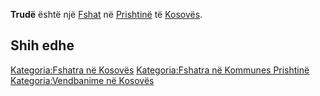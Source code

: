 {{Fshat në Kosovës
 | Emri                = Trudë
| sqi_N_name = Trudë
| sqi_N_FULL_NAME_RO = Trudë
| sqi_N_FULL_NAME_ND_RO = Trude
| sqi_N_SORT_NAME_RG = TRUDE
| sqi_N_FULL_NAME_RG = Trudë
| sqi_N_FULL_NAME_ND_RG = Trude
| srp_N_name = Trudna
| srp_N_FULL_NAME_RO = Trudna
| srp_N_FULL_NAME_ND_RO = Trudna
| srp_N_SORT_NAME_RG = TRUDNA
| srp_N_FULL_NAME_RG = Trudna
| srp_N_FULL_NAME_ND_RG = Trudna
| srp_NS_name = Трудна
| srp_NS_FULL_NAME_RO = Трудна
| srp_NS_FULL_NAME_ND_RO = Трудна
| srp_NS_SORT_NAME_RG = ТРУДНА
| srp_NS_FULL_NAME_RG = Трудна
| srp_NS_FULL_NAME_ND_RG = Трудна

 | Emri (Rasa dhanore) = 
 | Figura              = 
 | Shteti              = Kosovo
 | Komuna              = Prishtinë
 | Kodi postar         = 
 | Sipërfaqja          = 

 | Popullsia           = 

 | Regj. i popullsisë  = 
 | Dend. e popullsisë  = 
 | Faqja zyrtare       = 
 <!--- Koordinatat ----> 
 | Gjerësia            = 42.731047
 | Gjatësia            = 21.147502
 | Lartësia            = 
}}
'''Trudë''' është një [[Fshat]] në [[Prishtinë]] të [[Kosovës]].

<!-- == Gjeografia == -->
<!-- == Historia == -->
<!-- == Demografia == -->
== Shih edhe ==
{{Komuna Prishtinë}}
{{Kosovo-Administrata-Cung}}

[[Kategoria:Fshatra në Kosovës]]
[[Kategoria:Fshatra në Kommunes Prishtinë]]
[[Kategoria:Vendbanime në Kosovës]]